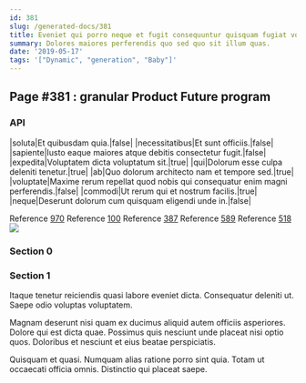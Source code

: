 ```yaml
---
id: 381
slug: /generated-docs/381
title: Eveniet qui porro neque et fugit consequuntur quisquam fugiat voluptatibus.
summary: Dolores maiores perferendis quo sed quo sit illum quas.
date: '2019-05-17'
tags: '["Dynamic", "generation", "Baby"]'
---
```


## Page #381 : granular Product Future program
### API

|soluta|Et quibusdam quia.|false|
|necessitatibus|Et sunt officiis.|false|
|sapiente|Iusto eaque maiores atque debitis consectetur fugit.|false|
|expedita|Voluptatem dicta voluptatum sit.|true|
|qui|Dolorum esse culpa deleniti tenetur.|true|
|ab|Quo dolorum architecto nam et tempore sed.|true|
|voluptate|Maxime rerum repellat quod nobis qui consequatur enim magni perferendis.|false|
|commodi|Ut rerum qui et nostrum facilis.|true|
|neque|Deserunt dolorum cum quisquam eligendi unde in.|false|

Reference [970](/generated-docs/970)
Reference [100](/generated-docs/100)
Reference [387](/generated-docs/387)
Reference [589](/generated-docs/589)
Reference [518](/generated-docs/518)
![](/assets/cats-2.jpg)

### Section 0

### Section 1
Itaque tenetur reiciendis quasi labore eveniet dicta. Consequatur deleniti ut. Saepe odio voluptas voluptatem.
 Magnam deserunt nisi quam ex ducimus aliquid autem officiis asperiores. Dolore qui est dicta quae. Possimus quis nesciunt unde placeat nisi optio quos. Doloribus et nesciunt et eius beatae perspiciatis.
 Quisquam et quasi. Numquam alias ratione porro sint quia. Totam ut occaecati officia omnis. Distinctio qui placeat saepe.
